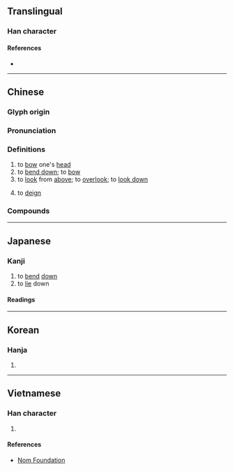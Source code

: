 {{also|頫}}
{{character info/new}}
==Translingual==

===Han character===
{{Han char|rn=9|rad=人|as=08|sn=10|four=20240|canj=OIOI|ids=⿰亻府}}

====References====
* {{Han ref|kx=0106.060|dkj=00722|dj=0226.010|hdz=10182.090|uh=4FEF|ud=20463|bh=ADC1|bd=44481}}

----

==Chinese==
{{zh-forms}}

===Glyph origin===
{{Han etym}}

===Pronunciation===
{{zh-pron
|m=fǔ
|c=fu2
|mn=hú
|mc=y
|oc=y
|ma=Zh-fu.ogg
|cat=v
}}

===Definitions===
{{zh-hanzi}}

# to [[bow]] one's [[head]]
# to [[bend down]]; to [[bow]]
# to [[look]] from [[above]]; to [[overlook]]; to [[look down]]
# {{lb|zh|honorific}} to [[deign]]

===Compounds===
{{zh-der|俯仰|俯身|俯視|俯瞰|俯臥|俯首帖耳|俯首認罪|俯仰由人|仰觀俯察|俯就|俯首|俯思|前俯後仰|俯拾青紫|俯觀|俯角|俯仰無愧|俯拾即是|俯首稱臣|俯允|俯衝|俯臨|俯念|俯拾皆是|俯仰之間|俯拾|俯首聽命|俯首就縛|俯遂幽眇|俯看|俯察|俯伏|仰事俯畜|憑山俯海|蹲俯|與世俯仰}}

{{zh-cat|Intermediate}}

----

==Japanese==

===Kanji===
{{ja-kanji|grade=uc|rs=人08}}

# to [[bend]] [[down]]
# to [[lie]] down

====Readings====
{{ja-readings
|on=ふ
|kun=ふ-す, ふ-せる, うつむ-く, うつむき, うつむけ, うつぶ-く, うつぶき, うつぶけ, うつぶし, うつぶ-せ
}}

----

==Korean==

===Hanja===
{{ko-hanja|hangeul=부|rv=bu|mr=pu}}

# {{defn|lang=ko|sort=人08}}

----

==Vietnamese==

===Han character===
{{vi-hantu|[[phủ]]|rs=人07}}

# {{defn|lang=vi|sort=人07}}

====References====
* [http://nomfoundation.org/common/nom_details.php?codepoint=4fef Nom Foundation]